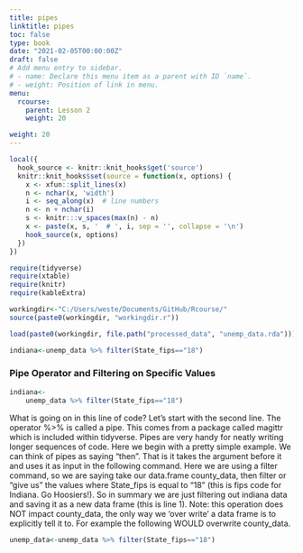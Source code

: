 ```yaml
---
title: pipes
linktitle: pipes
toc: false
type: book
date: "2021-02-05T00:00:00Z"
draft: false
# Add menu entry to sidebar.
# - name: Declare this menu item as a parent with ID `name`.
# - weight: Position of link in menu.
menu:
  rcourse:
    parent: Lesson 2
    weight: 20

weight: 20
---
```


```r
local({
  hook_source <- knitr::knit_hooks$get('source')
  knitr::knit_hooks$set(source = function(x, options) {
    x <- xfun::split_lines(x)
    n <- nchar(x, 'width')
    i <- seq_along(x)  # line numbers
    n <- n + nchar(i)
    s <- knitr:::v_spaces(max(n) - n)
    x <- paste(x, s, '  # ', i, sep = '', collapse = '\n')
    hook_source(x, options)
  })
})

require(tidyverse)
require(xtable)
require(knitr)
require(kableExtra)

workingdir<-"C:/Users/weste/Documents/GitHub/Rcourse/"
source(paste0(workingdir, "workingdir.r"))

load(paste0(workingdir, file.path("processed_data", "unemp_data.rda")))

indiana<-unemp_data %>% filter(State_fips=="18")
```

### Pipe Operator and Filtering on Specific Values
```r
indiana<-
    unemp_data %>% filter(State_fips=="18")
```
What is going on in this line of code? Let's start with the second line. The operator %>% is called a pipe. This comes from a package called magittr which is included within tidyverse. Pipes are very handy for neatly writing longer sequences of code. Here we begin with a pretty simple example. We can think of pipes as saying "then". That is it takes the argument before it and uses it as input in the following command. Here we are using a filter command, so we are saying take our data.frame county_data, then filter or "give us" the values where State_fips is equal to "18" (this is fips code for Indiana. Go Hoosiers!). So in summary we are just filtering out indiana data and saving it as a new data frame (this is line 1). Note: this operation does NOT impact county_data, the only way we 'over write' a data frame is to explicitly tell it to. For example the following WOULD overwrite county_data.

```r
unemp_data<-unemp_data %>% filter(State_fips=="18")
```  